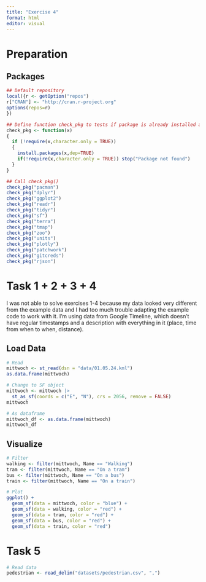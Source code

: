 ```yaml
---
title: "Exercise 4"
format: html
editor: visual
---
```


# Preparation
## Packages
```r
## Default repository
local({r <- getOption("repos")
r["CRAN"] <- "http://cran.r-project.org" 
options(repos=r)
})

## Define function check_pkg to tests if package is already installed and hence only needs loading
check_pkg <- function(x)
{
  if (!require(x,character.only = TRUE))
  {
    install.packages(x,dep=TRUE)
    if(!require(x,character.only = TRUE)) stop("Package not found")
  }
}
```

```r
## Call check_pkg()
check_pkg("pacman")
check_pkg("dplyr")
check_pkg("ggplot2")
check_pkg("readr")
check_pkg("tidyr")
check_pkg("sf")
check_pkg("terra")
check_pkg("tmap")
check_pkg("zoo")
check_pkg("units")
check_pkg("plotly")
check_pkg("patchwork")
check_pkg("gitcreds")
check_pkg("rjson")
```

# Task 1 + 2 + 3 + 4
I was not able to solve exercises 1-4 because my data looked very different from the example data and I had too much trouble adapting the example code to work with it. I'm using data from Google Timeline, which doesn't have regular timestamps and a description with everything in it (place, time from when to when, distance). 

## Load Data
```r
# Read
mittwoch <- st_read(dsn = "data/01.05.24.kml") 
as.data.frame(mittwoch)

# Change to SF object
mittwoch <- mittwoch |>
  st_as_sf(coords = c("E", "N"), crs = 2056, remove = FALSE)
mittwoch

# As dataframe
mittwoch_df <- as.data.frame(mittwoch)
mittwoch_df
```

## Visualize
```r
# Filter
walking <- filter(mittwoch, Name == "Walking")
tram <- filter(mittwoch, Name == "On a tram")
bus <- filter(mittwoch, Name == "On a bus")
train <- filter(mittwoch, Name == "On a train")

# Plot
ggplot() +
  geom_sf(data = mittwoch, color = "blue") +
  geom_sf(data = walking, color = "red") +
  geom_sf(data = tram, color = "red") +
  geom_sf(data = bus, color = "red") +
  geom_sf(data = train, color = "red") 
```

# Task 5
```r
# Read data
pedestrian <- read_delim("datasets/pedestrian.csv", ",")

```

